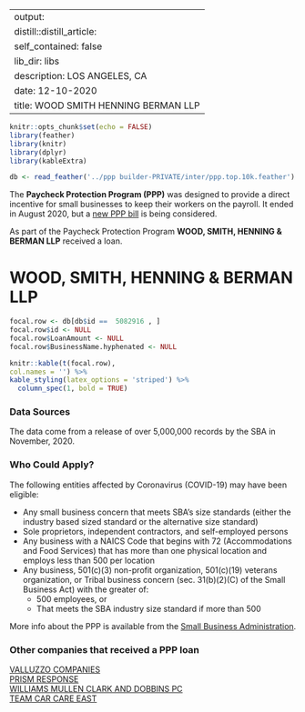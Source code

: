 
---
output:
  distill::distill_article:
    self_contained: false
    lib_dir: libs
description: LOS ANGELES, CA 
date: 12-10-2020
title: WOOD SMITH HENNING BERMAN LLP 
---




```r
knitr::opts_chunk$set(echo = FALSE)
library(feather)
library(knitr)
library(dplyr)
library(kableExtra)

db <- read_feather('../ppp builder-PRIVATE/inter/ppp.top.10k.feather')

```



The **Paycheck Protection Program (PPP)** was designed to provide a direct incentive for small businesses to keep their workers on the payroll. It ended in August 2020, but a [new PPP bill](https://thehill.com/policy/finance/529092-bipartisan-support-for-new-ppp-loans-gains-momentum-in-congress) is being considered.

As part of the Paycheck Protection Program **WOOD, SMITH, HENNING & BERMAN LLP** received a loan.


# WOOD, SMITH, HENNING & BERMAN LLP 

```r
focal.row <- db[db$id ==  5082916 , ]
focal.row$id <- NULL
focal.row$LoanAmount <- NULL
focal.row$BusinessName.hyphenated <- NULL

knitr::kable(t(focal.row), 
col.names = '') %>%
kable_styling(latex_options = 'striped') %>%
  column_spec(1, bold = TRUE)


```

### Data Sources

The data come from a release of over 5,000,000 records by the SBA in November, 2020.


### Who Could Apply?

The following entities affected by Coronavirus (COVID-19) may have been eligible:

+ Any small business concern that meets SBA’s size standards (either the industry based sized standard or the alternative size standard)
+ Sole proprietors, independent contractors, and self-employed persons
+ Any business with a NAICS Code that begins with 72 (Accommodations and Food Services) that has more than one physical location and employs less than 500 per location
+ Any business, 501(c)(3) non-profit organization, 501(c)(19) veterans organization, or Tribal business concern (sec. 31(b)(2)(C) of the Small Business Act) with the greater of:
  + 500 employees, or 
  + That meets the SBA industry size standard if more than 500


More info about the PPP is available from the [Small Business Administration](https://www.sba.gov/funding-programs/loans/coronavirus-relief-options/paycheck-protection-program).

 
### Other companies that received a PPP loan 
   
 [VALLUZZO COMPANIES](/Paycheck-Protection-Program/4889946-VALLUZZO-COMPANIES) <br> [PRISM RESPONSE](/Paycheck-Protection-Program/3708325-PRISM-RESPONSE) <br> [WILLIAMS MULLEN CLARK AND DOBBINS PC](/Paycheck-Protection-Program/5056621-WILLIAMS-MULLEN-CLARK-AND-DOBBINS-PC) <br> [TEAM CAR CARE EAST](/Paycheck-Protection-Program/4544283-TEAM-CAR-CARE-EAST) <br>